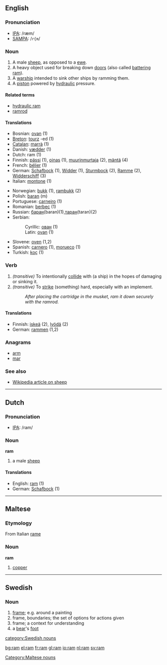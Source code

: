 {{see|RAM}}
==English==

===Pronunciation===
*[[w:IPA|IPA]]: /ræm/
*[[w:SAMPA|SAMPA]]: /<tt>r{m</tt>/

===Noun===
{{en-noun|ram|rams}}

# A male [[sheep]], as opposed to a [[ewe]].
# A heavy object used for breaking down [[door]]s (also called [[battering ram]]).
# A [[warship]] intended to sink other ships by ramming them.
# A [[piston]] powered by [[hydraulic]] pressure.

====Related terms====
*[[hydraulic ram]]
*[[ramrod]]

====Translations====
{{top}}
*Bosnian: [[ovan]] {{m}} (1)
*[[Breton]]: [[tourz]] {{m}} -ed {{p}} (1)
*[[Catalan]]: [[marrà]] {{m}} (1)
*Danish: [[vædder]] (1)
*Dutch: ram {{m}} (1)
*Finnish: [[pässi]] (1), [[oinas]] (1), [[muurinmurtaja]] (2), [[mäntä]] (4)
*French: [[bélier]] {{m}} (1)
*German: [[Schafbock]] {{m}} (1), [[Widder]] {{m}} (1), [[Sturmbock]] {{m}} (2), [[Ramme]] {{f}} (2), [[Widderschiff]] {{n}} (3)
*Italian: [[montone]] {{m}} (1)
{{mid}}
*Norwegian: [[bukk]] {{m}} (1), [[rambukk]] {{m}} (2)
*Polish: [[baran]] (m)
*Portuguese: [[carneiro]] {{m}} (1)
*Romanian: [[berbec]] (1)
*Russian: [[баран]](baran){{m}}(1),[[таран]](taran){{m}}(2)
*Serbian:
*:Cyrillic: [[ован]] {{m}} (1)
*:Latin: [[ovan]] {{m}} (1)
*Slovene: [[oven]] {{m}} (1,2)
*Spanish: [[carnero]] {{m}} (1), [[morueco]] {{m}} (1)
*Turkish: [[koç]] (1)
{{bottom}}

===Verb===
{{en-verb|ram|rams|rammed|ramming}}

#''(transitive)'' To intentionally [[collide]] with (a ship) in the hopes of damaging or sinking it.
#''(transitive)'' To [[strike]] (something) hard, especially with an implement.
#: ''After placing the cartridge in the musket, ram it down securely with the ramrod.''

====Translations====
{{top}}
*Finnish: [[iskeä]] (2), [[lyödä]] (2)
*German: [[rammen]] (1,2)
{{mid}}
{{bottom}}

===Anagrams===
*[[arm]]
*[[mar]]

===See also===
*[[w:sheep|Wikipedia article on sheep]]

----

==Dutch==
===Pronunciation===
*[[w:IPA|IPA]]: /ram/

===Noun===
'''ram'''
# a male [[sheep]]
====Translations====
*English: [[ram]] (1)
*German: [[Schafbock]] {{m}} (1)


----

==Maltese==
===Etymology===
From Italian [[rame]]
===Noun===
'''ram'''

#[[copper]]

[[Category:Maltese nouns]]

----

==Swedish==
===Noun===
{{sv-noun-reg-ar}}

#[[frame]]; e.g. around a painting
#frame, boundaries; the set of options for actions given
#frame; a context for understanding
#a [[bear]]'s [[foot]]

[[category:Swedish nouns]]

[[bg:ram]]
[[el:ram]]
[[fr:ram]]
[[gl:ram]]
[[io:ram]]
[[nl:ram]]
[[sv:ram]]